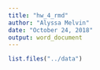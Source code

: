 ```yaml
---
title: "hw_4_rmd"
author: "Alyssa Melvin"
date: "October 24, 2018"
output: word_document
---
```


```r

list.files("../data")

```